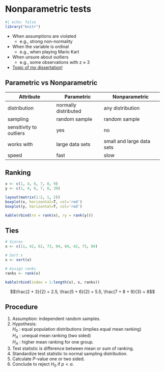 # Nonparametric tests {.section}

```r
#| echo: false
library("knitr")
```

- When assumptions are violated
    - e.g., strong non-normality
- When the variable is ordinal
    - e.g., when playing Mario Kart
- When unsure about outliers
    - e.g., some observations with z $\approx$ 3

+ [Topic of my dissertation!](https://dare.uva.nl/search?identifier=fca7cec7-5ded-4e99-8c79-a0d0ee6a3f4c)

## Parametric vs Nonparametric {#mytable}

<!-- <style>
#mytable th {
background: -webkit-gradient(linear, 50% 0%, 50% 100%, color-stop(40%, #FFA500), color-stop(80%, #FFA500)) no-repeat !important;
background-image: -webkit-linear-gradient(top, rgb(255,165,0) 40%, rgb(255,165,0) 80%) !important;
background: -webkit-linear-gradient(top, #FFA500 40%, #FFA500 80%) no-repeat !important;
background-image: -webkit-linear-gradient(top, rgb(255,165,0) 40%, rgb(255,165,0) 80%) !important;
background: -moz-linear-gradient(top, #FFA500 40%, #FFA500 80%) no-repeat !important;
background: -o-linear-gradient(top, #FFA500 40%, #FFA500 80%) no-repeat !important;
background: linear-gradient(top, #FFA500 40%, #FFA500 80%) no-repeat !important;
}
</style> -->

Attribute    | Parametric            | Nonparametric
-------------|-----------------------|--------------------------
distribution | normally distributed  | any distribution
sampling     | random sample         | random sample
sensitivity to outliers | yes        | no
works with   | large data sets       | small and large data sets
speed        | fast                  | slow

## Ranking {.subsection}

```r
x <- c(1, 4, 6, 7, 8, 9)
y <- c(1, 4, 6, 7, 8, 39)

layout(matrix(1:2, 1, 2))
boxplot(x, horizontal=T, col='red')
boxplot(y, horizontal=T, col='red')
```

```r
kable(rbind(rx = rank(x), ry = rank(y)))
```

## Ties {.smaller}
```r
# Scores
x <- c(11, 42, 62, 73, 84, 84, 42, 73, 84)

# Sort x
x <- sort(x)

# Assign ranks
ranks <- rank(x)
```

```r
kable(rbind(index = 1:length(x), x, ranks))
```


$$\frac{2 + 3}{2} = 2.5,  \frac{5 + 6}{2} = 5.5,  \frac{7 + 8 + 9}{3} = 8$$

## Procedure {.smaller}

1. Assumption: independent random samples.
2. Hypothesis: 
<br>$H_0$ : equal population distributions (implies equal mean ranking) 
<br>$H_A$ : unequal mean ranking (two sided) 
<br>$H_A$ : higher mean ranking for one group.
3. Test statistic is difference between mean or sum of ranking.
4. Standardize test statistic to normal sampling distribution.
5. Calculate *P*-value one or two sided.
5. Conclude to reject $H_0$ if $p < \alpha$.